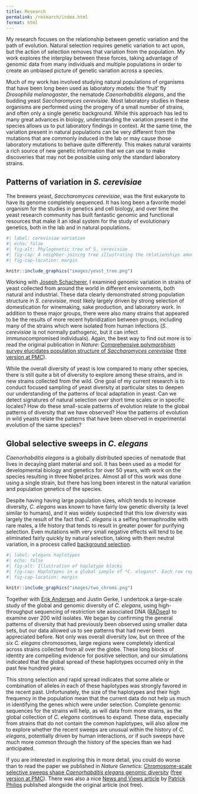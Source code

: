 ```yaml
---
title: Research
permalink: /research/index.html
format: html
---
```


My research focuses on the relationship between genetic variation and the path of evolution.
Natural selection requires genetic variation to act upon, but the action of selection removes that variation from the population.
My work explores the interplay between these forces, taking advantage of genomic data from many individuals and multiple populations in order to create an unbiased picture of genetic variation across a species.

Much of my work has involved studying natural populations of organisms that have been long been used as laboratory models: the 'fruit' fly *Drosophila melanogaster*, the nematode *Caenorhabditis elegans*, and the budding yeast *Saccharomyces cerevisiae*.
Most laboratory studies in these organisms are performed using the progeny of a small number of strains, and often only a single genetic background.
While this approach has led to many great advances in biology, understanding the variation present in the species allows us to put laboratory findings in context.
At the same time, the variation present in natural populations can be very different from the mutations that are commonly induced in the lab or may cause those laboratory mutations to behave quite differently.
This makes natural varaints a rich source of new genetic information that we can use to make discoveries that may not be possible using only the standard laboratory strains.

## Patterns of variation in *S. cerevisiae*

The brewers yeast, *Saccharomyces cerevisiae*, was the first eukaryote to have its genome completely sequenced.
It has long been a favorite model organism for the studies in genetics and cell biology, and over time the yeast research community has built fantastic genomic and functional resources that make it an ideal system for the study of evolutionary genetics, both in the lab and in natural populations.

```r
#| label: cerevisiae variation
#| echo: false
#| fig-alt: Phylogenetic tree of S. cerevisiae
#| fig-cap: A neighbor-joining tree illustrating the relationships among a global sample of *S. cerevisiae* strains, determined by genome-wide array-based genotyping. There is little geographic structure among the strains, but they are strongly clustered by environment, particularly strains derived from wineries, sake production and laboratory research.
#| fig-cap-location: margin

knitr::include_graphics("images/yeast_tree.png")

```

Working with [Joseph Schacherer](http://gmgm.u-strasbg.fr/~js/Joseph_Schacherer.html), I examined genomic variation in strains of yeast collected from around the world in different environments, both natural and industrial.
These data clearly demonstrated strong population structure in *S. cerevisiae*, most likely largely driven by strong selection of domestication for winemaking, sake production, and laboratory work.
In addition to these major groups, there were also many strains that appeared to be the results of more recent hybridization between groups, including many of the strains which were isolated from human infections (*S. cerevisiae* is not normally pathogenic, but it can infect immunocompromised individuals).
Again, the best way to find out more is to read the original publication in *Nature*: [Comprehensive polymorphism survey elucidates population structure of *Saccharomyces cerevisiae*](http://dx.doi.org/10.1038/nature07670) ([free version at PMC](http://www.ncbi.nlm.nih.gov/pmc/articles/PMC2782482/)).

While the overall diversity of yeast is low compared to many other species, there is still quite a bit of diversity to explore among these strains, and in new strains collected from the wild.
One goal of my current research is to conduct focused sampling of yeast diversity at particular sites to deepen our understanding of the patterns of local adaptation in yeast.
Can we detect signatures of natural selection over short time scales or in specific locales?
How do these small-scale patterns of evolution relate to the global patterns of diversity that we have observed?
How the patterns of evolution in wild yeasts relate the patterns that have been observed in experimental evolution of the same species?

## Global selective sweeps in *C. elegans*

*Caenorhabditis elegans* is a globally distributed species of nematode that lives in decaying plant material and soil.
It has been used as a model for developmental biology and genetics for over 50 years, with work on the species resulting in three Nobel prizes.
Almost all of this work was done using a single strain, but there has long been interest in the natural variation and population genetics of the species.

Despite having having large population sizes, which tends to increase diversity, *C. elegans* was known to have fairly low genetic diversity (a level similar to humans), and it was widely suspected that this low diversity was largely the result of the fact that *C. elegans* is a selfing hermaphrodite with rare males, a life history that tends to result in greater power for purifying selection.
Even mutations with very small negative effects will tend to be eliminated fairly quickly by natural selection, taking with them neutral variation, in a process called [background selection](http://www.ncbi.nlm.nih.gov/pubmed/8375663?dopt=Abstract "Charlesworth et al. The effect of deleterious mutations on neutral molecular variation.").

```r
#| label: elegans haplotypes
#| echo: false
#| fig-alt: Illustration of haplotype blocks
#| fig-cap: Haplotypes in a global sample of *C. elegans*. Each row represents an individual and the colored bars indicated regions of the chromosome that are nearly identical across multiple individuals. On the left, chromosome III shows the expected pattern without positive selection, with many different haplotypes tend to be shared among a few individuals each. By contrast, chromosome V, on the right, shows evidence for a very recent strong selective sweep, which has spread the large red haplotype across almost all sampled strains.
#| fig-cap-location: margin

knitr::include_graphics("images/two_chroms.png")
```

Together with [Erik Andersen](http://www.princeton.edu/~eca "Erik Andersen's Homepage") and Justin Gerke, I undertook a large-scale study of the global and genomic diversity of *C. elegans*, using high-throughput sequencing of restriction site associated DNA ([RADseq](http://dx.doi.org/10.1371/journal.pone.0003376 "Baird et al. 2008")) to examine over 200 wild isolates.
We began by confirming the general patterns of diversity that had previously been observed using smaller data sets, but our data allowed us to see patterns that had never been appreciated before.
Not only was overall diversity low, but on three of the six *C. elegans* chromosomes, large regions were completely identical across strains collected from all over the globe.
These long blocks of identity are compelling evidence for positive selection, and our simulations indicated that the global spread of these haplotypes occurred only in the past few hundred years.

This strong selection and rapid spread indicates that some allele or combination of alleles in each of these haplotypes was strongly favored in the recent past.
Unfortunately, the size of the haplotypes and their high frequency in the population mean that the current data do not help us much in identifying the genes which were under selection.
Complete genomic sequences for the strains will help, as will data from more strains, as the global collection of *C. elegans* continues to expand.
These data, especially from strains that do not contain the common haplotypes, will also allow me to explore whether the recent sweeps are unusual within the history of *C. elegans*, potentially driven by human interactions, or if such sweeps have much more common through the history of the species than we had anticipated.

If you are interested in exploring this in more detail, you could do worse than to read the paper we published in *Nature Genetics*: [Chromosome-scale selective sweeps shape *Caenorhabditis elegans* genomic diversity](http://dx.doi.org/10.1038/ng.1050) ([free version at PMC](http://www.ncbi.nlm.nih.gov/pmc/articles/PMC3365839)).
There was also a nice [News and Views article](http://www.nature.com/ng/journal/v44/n3/full/ng.2201.html) by [Patrick Philips](http://pages.uoregon.edu/pphil/index.html) published alongside the original article (not free).
